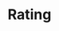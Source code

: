 ---
title: Rating
description: ''
draft: true
repo: https://github.com
accessibility: https://github.com
---